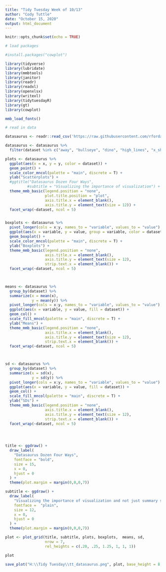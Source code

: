 ```yaml
---
title: "Tidy Tuesday Week of 10/13"
author: "Cody Tuttle"
date: "October 15, 2020"
output: html_document
---
```


```r
knitr::opts_chunk$set(echo = TRUE)
```

```r

# load packages

#install.packages("cowplot")

library(tidyverse)
library(lubridate)
library(mmbtools)
library(janitor)
library(readr)
library(readxl)
library(openxlsx)
library(writexl)
library(tidytuesdayR)
library(gt)
library(cowplot)

mmb_load_fonts()

```

```r

# read in data

datasaurus <- readr::read_csv('https://raw.githubusercontent.com/rfordatascience/tidytuesday/master/data/2020/2020-10-13/datasaurus.csv')

datasaurus <- datasaurus %>% 
  filter(dataset %in% c("away", "bullseye", "dino", "high_lines", "x_shape"))

```

```r

plots <- datasaurus %>% 
  ggplot(aes(x = x, y = y, color = dataset)) +
  geom_point() +
  scale_color_mncol(palette = "main", discrete = T) +
  ylab("Scatterplots") +
  #ggtitle("Datasaurus Dozen Four Ways", 
          #subtitle = "Visualizing the importance of visualization") +
  theme_mmb_basic(legend.position = "none",
                  plot.title.position = "plot",
                  axis.title.x = element_blank(), 
                  axis.title.y = element_text(size = 12)) +
  facet_wrap(~dataset, ncol = 5)


boxplots <- datasaurus %>% 
  pivot_longer(cols = x:y, names_to = "variable", values_to = "value") %>%
  ggplot(aes(x = variable, y = value, group = variable, color = dataset)) +
  geom_boxplot() +
  scale_color_mncol(palette = "main", discrete = T) +
  ylab("Boxplots") +
  theme_mmb_basic(legend.position = "none", 
                  axis.title.x = element_blank(), 
                  axis.title.y = element_text(size = 12), 
                  strip.text.x = element_blank()) +
  facet_wrap(~dataset, ncol = 5)


  
means <- datasaurus %>% 
  group_by(dataset) %>% 
  summarize(x = mean(x), 
            y = mean(y)) %>% 
  pivot_longer(cols = x:y, names_to = "variable", values_to = "value") %>% 
  ggplot(aes(x = variable, y = value, fill = dataset)) +
  geom_col() +
  scale_fill_mncol(palette = "main", discrete = T) +
  ylab("Means") +
  theme_mmb_basic(legend.position = "none", 
                  axis.title.x = element_blank(), 
                  axis.title.y = element_text(size = 12), 
                  strip.text.x = element_blank()) +
  facet_wrap(~dataset, ncol = 5)



sd <- datasaurus %>% 
  group_by(dataset) %>% 
  summarize(x = sd(x), 
            y = sd(y)) %>% 
  pivot_longer(cols = x:y, names_to = "variable", values_to = "value") %>% 
  ggplot(aes(x = variable, y = value, fill = dataset)) +
  geom_col() +
  scale_fill_mncol(palette = "main", discrete = T) +
  ylab("SDs") +
  theme_mmb_basic(legend.position = "none", 
                  axis.title.x = element_blank(), 
                  axis.title.y = element_text(size = 12), 
                  strip.text.x = element_blank()) +
  facet_wrap(~dataset, ncol = 5)


  
```

```r

title <- ggdraw() +
  draw_label(
    "Datasaurus Dozen Four Ways", 
    fontface = "bold", 
    size = 15,
    x = 0, 
    hjust = 0
  ) +
  theme(plot.margin = margin(0,0,0,7))

subtitle <- ggdraw() +
  draw_label(
    "Visualizing the importance of visualization and not just summary statistics", 
    fontface =  "plain",
    size = 12,
    x = 0, 
    hjust = 0
  ) +
  theme(plot.margin = margin(0,0,0,7))

plot <- plot_grid(title, subtitle, plots, boxplots,  means, sd, 
                  nrow = 7, 
                  rel_heights = c(.20, .25, 1.25, 1, 1, 1))

plot

save_plot("H:\\Tidy Tuesday\\tt_datasaurus.png", plot, base_height = 8, base_width = 8)

```


